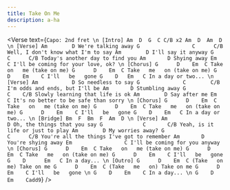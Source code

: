 ```yaml
---
title: Take On Me
description: a-ha
---
```



<Verse
  text={`
Capo: 2nd fret
\n
[Intro]
Am  D  G  C C/B x2
Am  D  Am  D
 \n
[Verse]
      Am        D
We're talking away
      G                 C      C/B
Well, I don't know what I'm to say
     Am        D
I'll say it anyway
  G              C      C/B
Today's another day to find you
Am       D
Shying away
Em                       C
I'll be coming for your love, ok?
 \n
[Chorus]
G      D    Em  C
Take   on   me (take on me)
G      D    Em  C
Take   me   on (take on me)
G      D    Em    C
I'll   be   gone
            G    D   Em   C
In a day or two...
 \n
[Verse]
   Am           D
So needless to say
    G              C        C/B
I'm odds and ends, but I'll be
   Am       D
Stumbling away
G                    C    C/B
Slowly learning that life is ok
Am        D
Say after me
Em                   C
It's no better to be safe than sorry
 \n
[Chorus]
G      D    Em  C
Take   on   me (take on me)
G      D    Em  C
Take   me   on (take on me)
G      D    Em    C
I'll   be   gone
            G    D    Em   C
In a day or two...
 \n
[Bridge]
Bm  F  Bm  F  Am  D
 \n
[Verse]
    Am                   D
Oh, the things that you say
      G             C       C/B
Yeah, is it life or just to play
   Am        D
My worries away?
       G                   C      C/B
You're all the things I've got to remember
       Am       D
You're shying away
Em                 C
I'll be coming for you anyway
 \n
[Chorus]
G      D    Em  C
Take   on   me (take on me)
G      D    Em  C
Take   me   on (take on me)
G      D    Em    C
I'll   be   gone
     G    D      Em   C
In a day...
 \n
[Outro]
 G      D    Em  C
(Take   on   me) Take on me
 G      D    Em  C
(Take   me   on) Take on me
 G      D    Em    C
 I'll   be   gone
 \n
      G    D    Em    C
 In a day...
 \n
G    D   Em    Cadd9
`}
/>
